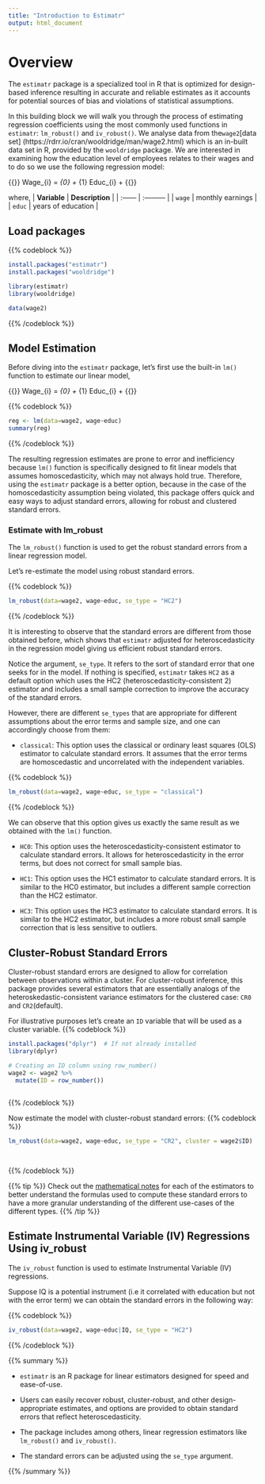 ```yaml
---
title: "Introduction to Estimatr"
output: html_document
---
```

# Overview
The `estimatr` package is a specialized tool in R that is optimized for design-based inference resulting in accurate and reliable estimates as it accounts for potential sources of bias and violations of statistical assumptions.
 
In this building block we will walk you through the process of estimating regression coefficients using the most commonly used functions in `estimatr`: `lm_robust()` and `iv_robust()`. We analyse data from the`wage2`[data set] (https://rdrr.io/cran/wooldridge/man/wage2.html) which is an in-built data set in R, provided by the `wooldridge` package. We are interested in examining how the education level of employees relates to their wages and to do so we use the following regression model:

{{<katex>}}
Wage_{i}  =  \beta_{0} + \beta_{1} Educ_{i} + \mu
{{</katex>}}

where, 
| **Variable** | **Description**            |
| :------  | :---------             |
| `wage`     | monthly earnings       |
| `educ`     | years of education     |


## Load packages


{{% codeblock %}}
```R
install.packages("estimatr")
install.packages("wooldridge")

library(estimatr)
library(wooldridge)

data(wage2)
```
{{% /codeblock %}}  


## Model Estimation

Before diving into the `estimatr` package, let's first use the built-in `lm()` function to estimate our linear model,

{{<katex>}}
Wage_{i}  =  \beta_{0} + \beta_{1} Educ_{i} + \mu
{{</katex>}}


{{% codeblock %}}
```R
reg <- lm(data=wage2, wage~educ)
summary(reg)
```
{{% /codeblock %}}  

The resulting regression estimates are prone to error and inefficiency because `lm()` function is specifically designed to fit linear models that assumes homoscedasticity, which may not always hold true. 
Therefore, using the `estimatr` package is a better option, because in the case of the homoscedasticity assumption being violated, this package offers quick and easy ways to adjust standard errors, allowing for robust and clustered standard errors.

### Estimate with lm_robust

The `lm_robust()` function is used to get the robust standard errors from a linear regression model.

Let's re-estimate the model using robust standard errors.

{{% codeblock %}}
```R
lm_robust(data=wage2, wage~educ, se_type = "HC2")
```
{{% /codeblock %}}  

It is interesting to observe that the standard errors are different from those obtained before, which shows that `estimatr` adjusted for heteroscedasticity in the regression model giving us efficient robust standard errors.


Notice the argument, `se_type`. It refers to the sort of standard error that one seeks for in the model. If nothing is specified, `estimatr` takes `HC2` as a default option which uses the HC2 (heteroscedasticity-consistent 2) estimator and includes a small sample correction to improve the accuracy of the standard errors.

However, there are different `se_types` that are appropriate for different assumptions about the error terms and sample size, and one can accordingly choose from them:

- `classical`: This option uses the classical or ordinary least squares (OLS) estimator to calculate standard errors. It assumes that the error terms are homoscedastic and uncorrelated with the independent variables.

{{% codeblock %}}
```R
lm_robust(data=wage2, wage~educ, se_type = "classical")
```
{{% /codeblock %}} 

We can observe that this option gives us exactly the same result as we obtained with the `lm()` function.


- `HC0`: This option uses the heteroscedasticity-consistent estimator to calculate standard errors. It allows for heteroscedasticity in the error terms, but does not correct for small sample bias.

- `HC1`: This option uses the HC1 estimator to calculate standard errors. It is similar to the HC0 estimator, but includes a different sample correction than the HC2 estimator.

- `HC3`: This option uses the HC3 estimator to calculate standard errors. It is similar to the HC2 estimator, but includes a more robust small sample correction that is less sensitive to outliers.



## Cluster-Robust Standard Errors
 
Cluster-robust standard errors are designed to allow for correlation between observations within a cluster. 
For cluster-robust inference, this package provides several estimators that are essentially analogs of the heteroskedastic-consistent variance estimators for the clustered case: `CR0` and `CR2`(default).

For illustrative purposes let's create an `ID` variable that will be used as a cluster variable. 
{{% codeblock %}}
```R
install.packages("dplyr")  # If not already installed
library(dplyr)

# Creating an ID column using row_number()
wage2 <- wage2 %>%
  mutate(ID = row_number())
  
```
{{% /codeblock %}} 

Now estimate the model with cluster-robust standard errors:
{{% codeblock %}}
```R
lm_robust(data=wage2, wage~educ, se_type = "CR2", cluster = wage2$ID)

  
```
{{% /codeblock %}} 




{{% tip %}}
Check out the [mathematical notes](https://declaredesign.org/r/estimatr/articles/mathematical-notes.html) for each of the estimators to better understand the formulas used to compute these standard errors to have a more granular understanding of the different use-cases of the different types.
{{% /tip %}}  

## Estimate Instrumental Variable (IV) Regressions Using iv_robust
The `iv_robust` function is used to estimate Instrumental Variable (IV) regressions.

Suppose IQ is a potential instrument (i.e it correlated with education but not with the error term) we can obtain the standard errors in the following way: 

{{% codeblock %}}
```R
iv_robust(data=wage2, wage~educ|IQ, se_type = "HC2")
```
{{% /codeblock %}}  



{{% summary %}}

- `estimatr` is an R package for linear estimators designed for speed and ease-of-use.

- Users can easily recover robust, cluster-robust, and other design-appropriate estimates, and options are provided to obtain standard errors that reflect heteroscedasticity.

- The package includes among others, linear regression estimators like `lm_robust()` and `iv_robust()`.

- The standard errors can be adjusted using the `se_type` argument.

{{% /summary %}}

